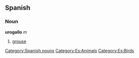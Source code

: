 == Spanish ==
=== Noun ===
'''urogallo''' ''m''
# [[grouse]]

[[Category:Spanish nouns]]
[[Category:Es:Animals]]
[[Category:Es:Birds]]